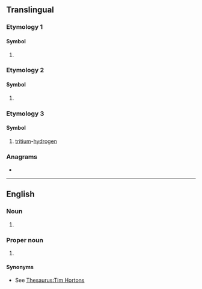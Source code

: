 {{also|th|Th|'th|-th|th'|.th|th-|Appendix:Variations of "th"}}
==Translingual==

===Etymology 1===

====Symbol====
{{mul-symbol}}

# {{SI-unit-abb|tera|henry|[[electrical inductance]]}}

===Etymology 2===

====Symbol====
{{mul-symbol}}

# {{ISO 3166|1|2|Thailand}}
#: {{syn|mul|THA|qq1={{w|ISO 3166-1 alpha-3|alpha-3}}}}

===Etymology 3===

====Symbol====
{{mul-symbol}}

# {{lb|mul|nuclear physics}} [[tritium]]-[[hydrogen]]

===Anagrams===
* {{l|mul|HT}}

----

==English==

===Noun===
{{en-noun|-}}

# {{init of|en|time-hopping}}

===Proper noun===
{{en-proper noun}}

# {{initialism of|en|Tim Hortons}}

====Synonyms====
* See [[Thesaurus:Tim Hortons]]